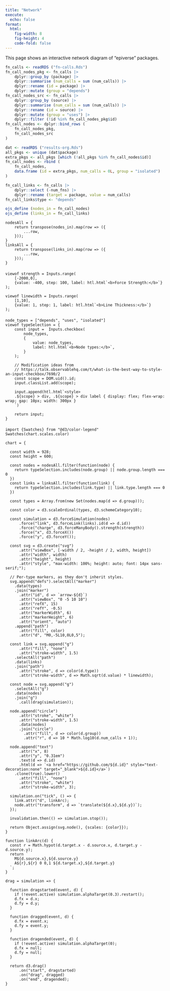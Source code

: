 ```yaml
---
title: "Network"
execute:
  echo: false
format:
  html:
    fig-width: 8
    fig-height: 4
    code-fold: false
---
```


This page shows an interactive network diagram of "epiverse" packages.

```r
fn_calls <- readRDS ("fn-calls.Rds")
fn_call_nodes_pkg <- fn_calls |>
    dplyr::group_by (package) |>
    dplyr::summarise (num_calls = sum (num_calls)) |>
    dplyr::rename (id = package) |>
    dplyr::mutate (group = "depends")
fn_call_nodes_src <- fn_calls |>
    dplyr::group_by (source) |>
    dplyr::summarise (num_calls = sum (num_calls)) |>
    dplyr::rename (id = source) |>
    dplyr::mutate (group = "uses") |>
    dplyr::filter (!id %in% fn_call_nodes_pkg$id)
fn_call_nodes <- dplyr::bind_rows (
    fn_call_nodes_pkg,
    fn_call_nodes_src
)

dat <- readRDS ("results-org.Rds")
all_pkgs <- unique (dat$package)
extra_pkgs <- all_pkgs [which (!all_pkgs %in% fn_call_nodes$id)]
fn_call_nodes <- rbind (
    fn_call_nodes,
    data.frame (id = extra_pkgs, num_calls = 0L, group = "isolated")
)

fn_call_links <- fn_calls |>
    dplyr::select (-num_fns) |>
    dplyr::rename (target = package, value = num_calls)
fn_call_links$type <- "depends"
```

```r
ojs_define (nodes_in = fn_call_nodes)
ojs_define (links_in = fn_call_links)
```

```ojs
nodesAll = {
    return transpose(nodes_in).map(row => ({
        ...row,
    }));
}
linksAll = {
    return transpose(links_in).map(row => ({
        ...row,
    }));
}
```


<div style="margin-top: 20px; margin-bottom: 20px;"></div>

```ojs
viewof strength = Inputs.range(
    [-2000,0],
    {value: -400, step: 100, label: htl.html`<b>Force Strength:</b>`}
);
```

```ojs
viewof linewidth = Inputs.range(
    [1,10],
    {value: 1, step: 1, label: htl.html`<b>Line Thickness:</b>`}
);
```

<div style="margin-top: 20px; margin-bottom: 20px;"></div>

```ojs
node_types = ["depends", "uses", "isolated"]
viewof typeSelection = {
    const input =  Inputs.checkbox(
        node_types,
        {
            value: node_types,
            label: htl.html`<b>Node types:</b>`,
        }
    );

    // Modification ideas from
    // https://talk.observablehq.com/t/what-is-the-best-way-to-style-an-input-checkbox/7690/2
    const scope = DOM.uid().id;
    input.classList.add(scope);

    input.append(htl.html`<style>
    .${scope} > div, .${scope} > div label { display: flex; flex-wrap: wrap; gap: 10px; width: 300px }
    `)

    return input;
}
```
<div style="margin-top: 20px; margin-bottom: 20px;"></div>


```ojs
import {Swatches} from "@d3/color-legend"
Swatches(chart.scales.color)
```

```ojs
chart = {

  const width = 928;
  const height = 600;

  const nodes = nodesAll.filter(function(node) {
    return typeSelection.includes(node.group) || node.group.length === 0
  })
  const links = linksAll.filter(function(link) {
    return typeSelection.includes(link.type) || link.type.length === 0
  })

  const types = Array.from(new Set(nodes.map(d => d.group)));

  const color = d3.scaleOrdinal(types, d3.schemeCategory10);

  const simulation = d3.forceSimulation(nodes)
      .force("link", d3.forceLink(links).id(d => d.id))
      .force("charge", d3.forceManyBody().strength(strength))
      .force("x", d3.forceX())
      .force("y", d3.forceY());

  const svg = d3.create("svg")
      .attr("viewBox", [-width / 2, -height / 2, width, height])
      .attr("width", width)
      .attr("height", height)
      .attr("style", "max-width: 100%; height: auto; font: 14px sans-serif;");

  // Per-type markers, as they don't inherit styles.
  svg.append("defs").selectAll("marker")
    .data(types)
    .join("marker")
      .attr("id", d => `arrow-${d}`)
      .attr("viewBox", "0 -5 10 10")
      .attr("refX", 15)
      .attr("refY", -0.5)
      .attr("markerWidth", 6)
      .attr("markerHeight", 6)
      .attr("orient", "auto")
    .append("path")
      .attr("fill", color)
      .attr("d", "M0,-5L10,0L0,5");

  const link = svg.append("g")
      .attr("fill", "none")
      .attr("stroke-width", 1.5)
    .selectAll("path")
    .data(links)
    .join("path")
      .attr("stroke", d => color(d.type))
      .attr("stroke-width", d => Math.sqrt(d.value) * linewidth);

  const node = svg.append("g")
    .selectAll("g")
    .data(nodes)
    .join("g")
      .call(drag(simulation));

  node.append("circle")
      .attr("stroke", "white")
      .attr("stroke-width", 1.5)
      .data(nodes)
      .join("circle")
        .attr("fill", d => color(d.group))
        .attr("r", d => 10 * Math.log10(d.num_calls + 1));

  node.append("text")
      .attr("x", 8)
      .attr("y", "0.31em")
      .text(d => d.id)
      .html(d => `<a href="https://github.com/${d.id}" style="text-decoration:none" target="_blank">${d.id}</a>`)
    .clone(true).lower()
      .attr("fill", "none")
      .attr("stroke", "white")
      .attr("stroke-width", 3);

  simulation.on("tick", () => {
    link.attr("d", linkArc);
    node.attr("transform", d => `translate(${d.x},${d.y})`);
  });

  invalidation.then(() => simulation.stop());

  return Object.assign(svg.node(), {scales: {color}});
}
```

```ojs
function linkArc(d) {
  const r = Math.hypot(d.target.x - d.source.x, d.target.y - d.source.y);
  return `
    M${d.source.x},${d.source.y}
    A${r},${r} 0 0,1 ${d.target.x},${d.target.y}
  `;
}
```

```ojs
drag = simulation => {

  function dragstarted(event, d) {
    if (!event.active) simulation.alphaTarget(0.3).restart();
    d.fx = d.x;
    d.fy = d.y;
  }

  function dragged(event, d) {
    d.fx = event.x;
    d.fy = event.y;
  }

  function dragended(event, d) {
    if (!event.active) simulation.alphaTarget(0);
    d.fx = null;
    d.fy = null;
  }

  return d3.drag()
      .on("start", dragstarted)
      .on("drag", dragged)
      .on("end", dragended);
}
```

